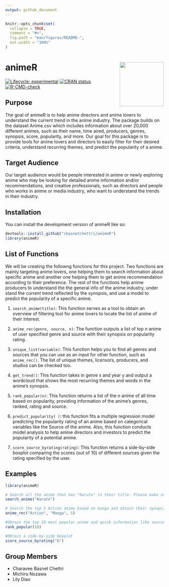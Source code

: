 ```yaml
---
output: github_document
---
```


<!-- README.md is generated from README.Rmd. Please edit that file -->

```r
knitr::opts_chunk$set(
  collapse = TRUE,
  comment = "#>",
  fig.path = "man/figures/README-",
  out.width = "100%"
)
```

# animeR <img src="data-raw/Sticker/hex-animeR.png" align="right" height=140/>

<!-- badges: start -->
[![Lifecycle: experimental](https://img.shields.io/badge/lifecycle-experimental-orange.svg)](https://lifecycle.r-lib.org/articles/stages.html#experimental)
[![CRAN status](https://www.r-pkg.org/badges/version/animeR)](https://CRAN.R-project.org/package=animeR)
[![R-CMD-check](https://github.com/Charavee/animeR/actions/workflows/R-CMD-check.yaml/badge.svg)](https://github.com/Charavee/animeR/actions/workflows/R-CMD-check.yaml)
<!-- badges: end -->

## Purpose 

The goal of animeR is to help anime directors and anime lovers to understand the current trend in the anime industry. The package builds on the dataset Anime.csv which includes information about over 20,000 different animes, such as their name, time aired, producers, genres, synopsis, score, popularity, and more. Our goal for this package is to provide tools for anime lovers and directors to easily filter for their desired criteria, understand recurring themes, and predict the popularity of a anime.

## Target Audience

Our target audience would be people interested in anime or newly exploring anime who may be looking for detailed anime information and/or recommendations, and creative professionals, such as directors and people who works in anime or media industry, who want to understand the trends in their industry.

## Installation

You can install the development version of animeR like so:

```r
devtools::install_github("cbasnetchettri/animeR")
library(animeR)
```

## List of Functions
We will be creating the followng functions for this project. Two functions are mainly targeting anime lovers, one helping them to search information about specific anime and another one helping them to get anime recommendation according to their preference. The rest of the functions help anime producers to understand the the general info of the anime industry, under stand the current trend reflected by the synopsis, and use a model to predict the popularity of a specific anime. 

1) `search_anime(title)`: This function serves as a tool to obtain an overview of  filtering tool for anime lovers to locate the list of anime of their interest. 

2) `anime_rec(genre, source, n)`: The function outputs a list of top *n* anime of user specified genre and source with their synopsis on popularity rating.

3) `unique_list(variable)`: This function helps you to find all genres and sources that you can use as an input for other function, such as `anime_rec()`. The list of unique themes, licensors, producers, and studios can be checked too.

4) `get_trend()`: This function takes in genre x and year y and output a wordcloud that shows the most recurring themes and words in the anime’s synopsis. 

5) `rank_popular(n)`: This function returns a list of the *n* anime of all time based on popularity, providing information of the anime's genres, ranked, rating and source. 

6) `predict_popularity( )`: this function fits a multiple regression model predicting the popularity rating of an anime based on categorical variables like the Source of the anime. Also, this function conducts model analysis to help anime directors and investors to predict the popularity of a potential anime. 

7) `score_source_byrating(rating)`: This function returns a side-by-side boxplot comparing the scores (out of 10) of different sources given the rating specified by the user. 

## Examples

```r
library(animeR)

# Search all the anime that has "Naruto" in their title. Please make sure to have a character as an input.
search_anime("Naruto")
```

```r
# Search the top 5 Action anime based on manga and obtain their synopsis
anime_rec("Action", "Manga", 5)
```

```r
#Obtain the top 10 most popular anime and quick information like source, genre, rank etc.
rank_popular(10)
```

```r
#Obtain a side-by-side boxplot
score_source_byrating("G")
```

## Group Members 

- Charavee Basnet Chettri 
- Michiru Nozawa
- Lily Diao
